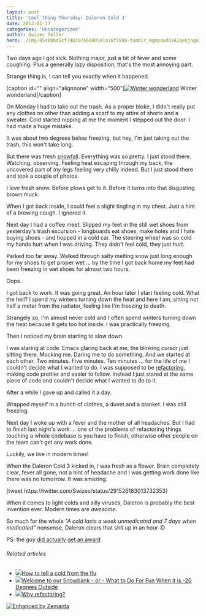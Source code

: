 ```yaml
---
layout: post
title: 'Cool thing Thursday: Daleron Cold 3'
date: 2013-01-17
categories: 'Uncategorized'
author: Swizec Teller
hero: ./img/8546bbd5cf74820746600581a16f1988-tumblr_mgmpqud0JA1qekjngo1_500.jpg
---
```

Two days ago I got sick. Nothing major, just a bit of fever and some coughing. Plus a generally lazy disposition, that's the most annoying part.



Strange thing is, I can tell you exactly when it happened.



\[caption id="" align="alignnone" width="500"][![Winter wonderland](./img/8546bbd5cf74820746600581a16f1988-tumblr_mgmpqud0JA1qekjngo1_500.jpg "Winter wonderland")](http://instagram.com/p/UeZJwtExgk/) Winter wonderland\[/caption]



On Monday I had to take out the trash. As a proper bloke, I didn't really put any clothes on other than adding a scarf to my attire of shorts and a sweater. Cold started nipping at me the moment I stepped out the door. I had made a huge mistake.



It was about two degrees below freezing, but hey, I'm just taking out the trash, this won't take long.



But there was fresh [snowfall](http://en.wikipedia.org/wiki/Snow "Snow"). Everything was so pretty. I just stood there. Watching, observing. Feeling heat escaping through my back, the uncovered part of my legs feeling very chilly indeed. But I just stood there and took a couple of photos.



I love fresh snow. Before plows get to it. Before it turns into that disgusting brown muck.



When I got back inside, I could feel a slight tingling in my chest. Just a hint of a brewing cough. I ignored it.



Next day I had a coffee meet. Slipped my feet in the still wet shoes from yesterday's trash excursion - longboards eat shoes, make holes and I hate buying shoes - and hopped in a cold car. The steering wheel was so cold my hands hurt when I was driving. They didn't feel cold, they just _hurt_.



Parked too far away. Walked through salty melting snow just long enough for my shoes to get proper wet ... by the time I got back home my feet had been freezing in wet shoes for almost two hours.



Oops.



I got back to work. It was going great. An hour later I start feeling cold. What the hell? I spend my winters turning down the heat and here I am, sitting not half a meter from the radiator, feeling like I'm freezing to death.



Strangely so, I'm almost never cold and I often spend winters turning down the heat because it gets too hot inside. I was practically freezing.



Then I noticed my brain starting to slow down.



I was staring at code. Emacs glaring back at me, the blinking cursor just sitting there. Mocking me. Daring me to do something. And we started at each other. Two minutes. Five minutes. Ten minutes ... for the life of me I couldn't decide what I wanted to do. I was supposed to be [refactoring](http://en.wikipedia.org/wiki/Code_refactoring "Code refactoring"), making code prettier and easier to follow. Instead I just stared at the same piece of code and couldn't decide what I wanted to do to it.



After a while I gave up and called it a day.



Wrapped myself in a bunch of clothes, a duvet and a blanket. I was still freezing.



Next day I woke up with a fever and the mother of all headaches. But I had to finish last night's work ... one of the problems of refactoring things touching a whole codebase is you have to finish, otherwise other people on the team can't get any work done.



Luckily, we live in modern times!



When the Daleron Cold 3 kicked in, I was fresh as a flower. Brain completely clear, fever all gone, not a hint of headache and I was getting work done like there was no tomorrow. It was amazing.



\[tweet https&#x3A;//twitter.com/Swizec/status/291526183013732353]



When it comes to light colds and silly viruses, Daleron is probably the best invention ever. Modern times are _awesome._



So much for the whole _"A cold lasts a week unmedicated and 7 days when medicated"_ nonsense, Daleron clears that shit up in an hour :D



PS: the guy [did actually get an award](http://en.wikipedia.org/wiki/Harmon_Northrop_Morse)

###### Related articles

- [![](http://i.zemanta.com/137285557_80_80.jpg)](http://www.wfaa.com/news/health/How-to-tell-a-cold-from-the-flu-186353402.html)[How to tell a cold from the flu](http://www.wfaa.com/news/health/How-to-tell-a-cold-from-the-flu-186353402.html)
- [![](http://i.zemanta.com/138820116_80_80.jpg)](http://www.tarasviewoftheworld.com/2013/01/welcome-to-our-snowbank-or-what-to-do.html)[Welcome to our Snowbank - or - What to Do For Fun When it is -20 Degrees Outside](http://www.tarasviewoftheworld.com/2013/01/welcome-to-our-snowbank-or-what-to-do.html)
- [![](http://i.zemanta.com/132929898_80_80.jpg)](http://brunopedro.com/2012/12/18/why-refactoring/)[Why refactoring?](http://brunopedro.com/2012/12/18/why-refactoring/)

[![Enhanced by Zemanta](http://img.zemanta.com/zemified_e.png?x-id=47b85ec1-8463-4e6e-b5ed-814e53f58f6f)](http://www.zemanta.com/?px "Enhanced by Zemanta")